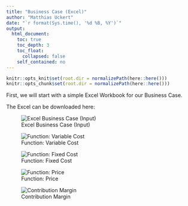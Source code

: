 ```yaml
---
title: "Business Case (Excel)"
author: "Matthias Uckert"
date: "`r format(Sys.time(), '%d %B, %Y')`"
output: 
  html_document:
    toc: true
    toc_depth: 3
    toc_float:
      collapsed: false
    self_contained: no
---
```


```r
knitr::opts_knit$set(root.dir = normalizePath(here::here())) 
knitr::opts_chunk$set(root.dir = normalizePath(here::here()))

```

First, we will start with a simple Excel Workbook for our Business Case.

The Excel can be downloaded here:

![Excel Business Case (Input)](images/2022-05-27%2018_32_21-.png)

![Function: Variable
Cost](images/2022-05-27%2018_35_09-business_case.xlsx%20%20-%20%201%20-%20Excel.png)

![Function: Fixed
Cost](images/2022-05-27%2018_35_27-business_case.xlsx%20%20-%20%201%20-%20Excel-01.png)

![Function:
Price](images/2022-05-27%2018_34_53-business_case.xlsx%20%20-%20%201%20-%20Excel.png)

![Contribution
Margin](images/2022-05-27%2018_38_08-business_case.xlsx%20%20-%20%202%20-%20Excel.png)
